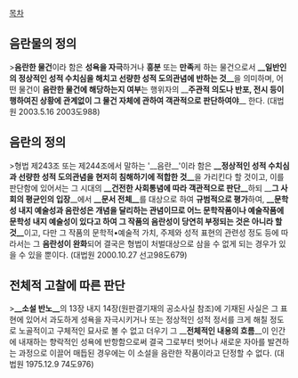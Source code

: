 [[목차]]

== 음란물의 정의 ==
>'''음란한 물건'''이라 함은 '''성욕을 자극'''하거나 '''흥분''' 또는 '''만족'''케 하는 물건으로서 '''__일반인의 정상적인 성적 수치심을 해치고 선량한 성적 도의관념에 반하는 것__'''을 의미하며, 어떤 물건이 '''음란한 물건에 해당하는지 여부'''는 행위자의 __'''주관적 의도나 반포, 전시 등이 행하여진 상황에 관계없이 그 물건 자체에 관하여 객관적으로 판단하여야'''__ 한다. (대법원 2003.5.16 2003도988)

== 음란의 정의 ==
>형법 제243조 또는 제244조에서 말하는 '__음란__'이라 함은 '''__정상적인 성적 수치심과 선량한 성적 도의관념을 현저히 침해하기에 적합한 것__'''을 가리킨다 할 것이고, 이를 판단함에 있어서는 그 시대의 '''__건전한 사회통념에 따라 객관적으로 판단__'''하되 __'''그 사회의 평균인의 입장'''__에서 '''__문서 전체__'''를 대상으로 하여 '''규범적으로 평가'''하여, '''__문학성 내지 예술성과 음란성은 개념을 달리하는 관념이므로 어느 문학작품이나 예술작품에 문학성 내지 예술성이 있다고 하여 그 작품의 음란성이 당연히 부정되는 것은 아니라 할 것__'''이고, 다만 그 작품의 문학적•예술적 가치, 주제와 성적 표현의 관련성 정도 등에 따라서는 그 '''음란성이 완화'''되어 결국은 형법이 처벌대상으로 삼을 수 없게 되는 경우가 있을 수 있을 뿐이다. (대법원 2000.10.27 선고98도679)

== 전체적 고찰에 따른 판단 ==
>'''__소설 반노__'''의 13장 내지 14장(원판결기재의 공소사실 참조)에 기재된 사실은 그 표현에 있어서 과도하게 성욕을 자극시키거나 또는 정상적인 성적 정서를 크게 해칠 정도로 노골적이고 구체적인 묘사로 볼 수 없고 더우기 그 __'''전체적인 내용의 흐름'''__이 인간에 내재하는 향락적인 성욕에 반항함으로써 결국 그로부터 벗어나 새로운 자아를 발견하는 과정으로 이끌어 매듭된 경우에는 이 소설을 음란한 작품이라고 단정할 수 없다. (대법원 1975.12.9 74도976)
